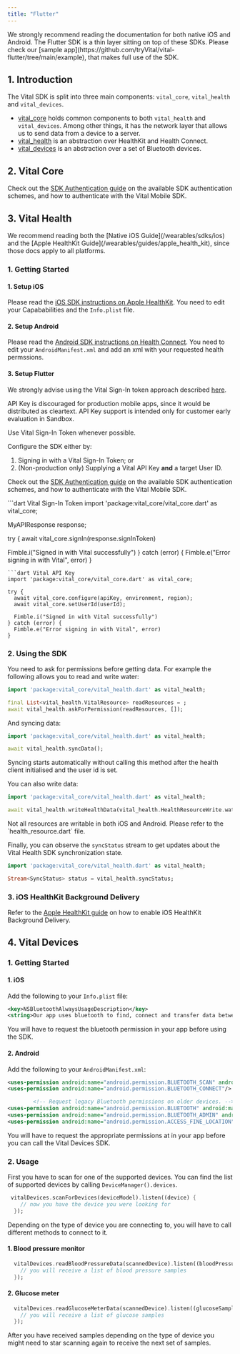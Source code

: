 ```yaml
---
title: "Flutter"
---
```


<Note>
  We strongly recommend reading the documentation for both native iOS and
  Android. The Flutter SDK is a thin layer sitting on top of these SDKs.
</Note>

<Tip>
  Please check our [sample
  app](https://github.com/tryVital/vital-flutter/tree/main/example), that makes
  full use of the SDK.
</Tip>

## 1. Introduction

The Vital SDK is split into three main components: `vital_core`, `vital_health` and `vital_devices`.

- [vital_core](https://pub.dev/packages/vital_core) holds common
  components to both `vital_health` and `vital_devices`. Among other things, it has the network layer that allows us to
  send data from a device to a server.
- [vital_health](https://pub.dev/packages/vital_health) is an abstraction over HealthKit and Health Connect.
- [vital_devices](https://pub.dev/packages/vital_devices) is an abstraction over a set of Bluetooth devices.

## 2. Vital Core

Check out the [SDK Authentication guide](https://docs.tryvital.io/wearables/sdks/authentication) on the available SDK authentication schemes, and how to authenticate with the Vital Mobile SDK.

## 3. Vital Health

<Tip>
  We recommend reading both the [Native iOS Guide](/wearables/sdks/ios) and the
  [Apple HealthKit Guide](/wearables/guides/apple_health_kit), since those docs
  apply to all platforms.
</Tip>

### 1. Getting Started

#### 1. Setup iOS

Please read the [iOS SDK instructions on Apple HealthKit](wearables/sdks/ios#6-vitalhealthkit). You need to edit your Capababilities and the `Info.plist` file.

#### 2. Setup Android

Please read the [Android SDK instructions on Health Connect](/wearables/sdks/android#vitalhealthconnect-installation). You need to edit your `AndroidManifest.xml` and add an xml with your requested health permssions.

#### 3. Setup Flutter

<Warning>

We strongly advise using the Vital Sign-In token approach described [here](/wearables/sdks/authentication#vital-sign-in-token).

API Key is discouraged for production mobile apps, since it would be distributed as cleartext. API Key support is intended only for customer early evaluation in Sandbox.

Use Vital Sign-In Token whenever possible.

</Warning>

Configure the SDK either by:

1. Signing in with a Vital Sign-In Token; or
2. (Non-production only) Supplying a Vital API Key **and** a target User ID.

Check out the [SDK Authentication guide](https://docs.tryvital.io/wearables/sdks/authentication) on the available SDK authentication schemes, and how to authenticate with the Vital Mobile SDK.

<CodeGroup>
```dart Vital Sign-In Token
import 'package:vital_core/vital_core.dart' as vital_core;

MyAPIResponse response;

try {
  await vital_core.signIn(response.signInToken)

  Fimble.i("Signed in with Vital successfully")
} catch (error) {
  Fimble.e("Error signing in with Vital", error)
}
```
```dart Vital API Key
import 'package:vital_core/vital_core.dart' as vital_core;

try {
  await vital_core.configure(apiKey, environment, region);
  await vital_core.setUserId(userId);

  Fimble.i("Signed in with Vital successfully")
} catch (error) {
  Fimble.e("Error signing in with Vital", error)
}
```
</CodeGroup>



### 2. Using the SDK

You need to ask for permissions before getting data. For example the following allows you to read and write water:

```dart
import 'package:vital_core/vital_health.dart' as vital_health;

final List<vital_health.VitalResource> readResources = ;
await vital_health.askForPermission(readResources, []);
```

And syncing data:

```dart
import 'package:vital_core/vital_health.dart' as vital_health;

await vital_health.syncData();
```

<Tip>
  Syncing starts automatically without calling this method after the health
  client initialised and the user id is set.
</Tip>

You can also write data:

```dart
import 'package:vital_core/vital_health.dart' as vital_health;

await vital_health.writeHealthData(vital_health.HealthResourceWrite.water, startDate, endDate, 1000);
```

<Tip>
  Not all resources are writable in both iOS and Android. Please refer to the
  `health_resource.dart` file.
</Tip>

Finally, you can observe the `syncStatus` stream to get updates about the Vital Health SDK synchronization state.

```dart
import 'package:vital_core/vital_health.dart' as vital_health;

Stream<SyncStatus> status = vital_health.syncStatus;
```

### 3. iOS HealthKit Background Delivery

Refer to the [Apple HealthKit guide](https://docs.tryvital.io/wearables/guides/apple_health_kit) on how to enable iOS HealthKit Background Delivery.

## 4. Vital Devices

### 1. Getting Started

#### 1. iOS

Add the following to your `Info.plist` file:

```xml
<key>NSBluetoothAlwaysUsageDescription</key>
<string>Our app uses bluetooth to find, connect and transfer data between different devices</string>
```

You will have to request the bluetooth permission in your app before using the SDK.

#### 2. Android

Add the following to your `AndroidManifest.xml`:

```xml
<uses-permission android:name="android.permission.BLUETOOTH_SCAN" android:usesPermissionFlags="neverForLocation"/>
<uses-permission android:name="android.permission.BLUETOOTH_CONNECT"/>

        <!-- Request legacy Bluetooth permissions on older devices. -->
<uses-permission android:name="android.permission.BLUETOOTH" android:maxSdkVersion="30"/>
<uses-permission android:name="android.permission.BLUETOOTH_ADMIN" android:maxSdkVersion="30"/>
<uses-permission android:name="android.permission.ACCESS_FINE_LOCATION" android:maxSdkVersion="30"/>
```

You will have to request the appropriate permissions at in your app before you can call the Vital Devices SDK.

### 2. Usage

First you have to scan for one of the supported devices. You can find the list of supported devices by
calling `DeviceManager().devices`.

```dart
 vitalDevices.scanForDevices(deviceModel).listen((device) {
    // now you have the device you were looking for
  });
```

Depending on the type of device you are connecting to, you will have to call different methods to connect to it.

#### 1. Blood pressure monitor

```dart
  vitalDevices.readBloodPressureData(scannedDevice).listen((bloodPressureSamples) {
    // you will receive a list of blood pressure samples
  });
```

#### 2. Glucose meter

```dart
  vitalDevices.readGlucoseMeterData(scannedDevice).listen((glucoseSamples) {
    // you will receive a list of glucose samples
  });
```

After you have received samples depending on the type of device you might need to star scanning again to receive the
next set of samples.
